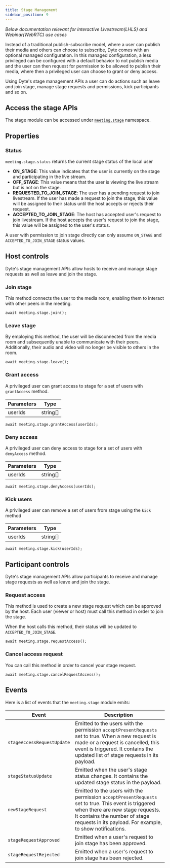 ```yaml
---
title: Stage Management
sidebar_position: 9
---
```


_Below documentation relevant for Interactive Livestream(LHLS) and Webinar(WebRTC) use cases_

Instead of a traditional publish-subscribe model, where a user can publish their media and others can choose to subscribe, Dyte comes with an optional managed configuration.
In this managed configuration, a less privileged can be configured with a default behavior to not publish media and the user can then request for permission to be allowed to publish their media, where then a privileged user can choose to grant or deny access.

Using Dyte's stage management APIs a user can do actions such as leave and join stage, manage stage requests and permissions, kick participants and so on.

## Access the stage APIs

The stage module can be accessed under [`meeting.stage`](/react-web-core/reference/DyteStage) namespace.

## Properties

### Status

`meeting.stage.status` returns the current stage status of the local user

- **ON_STAGE**: This value indicates that the user is currently on the stage and participating in the live stream.
- **OFF_STAGE**: This value means that the user is viewing the live stream but is not on the stage.
- **REQUESTED_TO_JOIN_STAGE**: The user has a pending request to join livestream. If the user has made a request to join the stage, this value will be assigned to their status until the host accepts or rejects their request.
- **ACCEPTED_TO_JOIN_STAGE**: The host has accepted user's request to join livestream. If the host accepts the user's request to join the stage, this value will be assigned to the user's status.

A user with permission to join stage directly can only assume `ON_STAGE` and `ACCEPTED_TO_JOIN_STAGE` status values.

## Host controls

Dyte's stage management APIs allow hosts to receive and manage stage requests as well as leave and join the stage.

### Join stage

This method connects the user to the media room, enabling them to interact with other peers in the meeting.

`await meeting.stage.join();`

### Leave stage

By employing this method, the user will be disconnected from the media room and subsequently unable to communicate with their peers. Additionally, their audio and video will no longer be visible to others in the room.

`await meeting.stage.leave();`

### Grant access

A privileged user can grant access to stage for a set of users with `grantAccess` method.

| **Parameters** | **Type** |
| -------------- | -------- |
| userIds        | string[] |

`await meeting.stage.grantAccess(userIds);`

### Deny access

A privileged user can deny access to stage for a set of users with `denyAccess` method.

| **Parameters** | **Type** |
| -------------- | -------- |
| userIds        | string[] |

`await meeting.stage.denyAccess(userIds);`

### Kick users

A privileged user can remove a set of users from stage using the `kick` method

| **Parameters** | **Type** |
| -------------- | -------- |
| userIds        | string[] |

`await meeting.stage.kick(userIds);`

## Participant controls

Dyte's stage management APIs allow participants to receive and manage stage requests as well as leave and join the stage.

### Request access

This method is used to create a new stage request which can be approved by the host. Each user (viewer or host) must call this method in order to join the stage.

When the host calls this method, their status will be updated to `ACCEPTED_TO_JOIN_STAGE`.

`await meeting.stage.requestAccess();`

### Cancel access request

You can call this method in order to cancel your stage request.

`await meeting.stage.cancelRequestAccess();`

## Events

Here is a list of events that the `meeting.stage` module emits:

| **Event**                  | **Description**                                                                                                                                                                                                                       |
| -------------------------- | ------------------------------------------------------------------------------------------------------------------------------------------------------------------------------------------------------------------------------------- |
| `stageAccessRequestUpdate` | Emitted to the users with the permission `acceptPresentRequests` set to true. When a new request is made or a request is cancelled, this event is triggered. It contains the updated list of stage requests in its payload.           |
| `stageStatusUpdate`        | Emitted when the user's stage status changes. It contains the updated stage status in the payload.                                                                                                                                    |
| `newStageRequest`          | Emitted to the users with the permission `acceptPresentRequests` set to true. This event is triggered when there are new stage requests. It contains the number of stage requests in its payload. For example, to show notifications. |
| `stageRequestApproved`     | Emitted when a user's request to join stage has been approved.                                                                                                                                                                        |
| `stageRequestRejected`     | Emitted when a user's request to join stage has been rejected.                                                                                                                                                                        |

<head>
  <title>React Web Core Stage Management</title>
</head>
